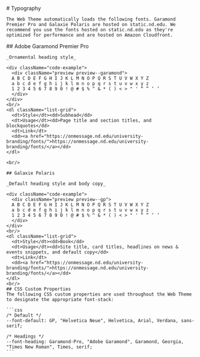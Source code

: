 
<Meta title="Foundation/Typography" />

<div className="sb-container sb-unstyled">
  <div className='sb-section-title'>
    # Typography

    The Web Theme automatically loads the following fonts. Garamond Premier Pro and Galaxie Polaris are hosted on static.nd.edu. We recommend you use the fonts hosted on static.nd.edu as they're optimized for performance and are hosted on Amazon Cloudfront.
  </div>
  <div className="sb-section">
    ## Adobe Garamond Premier Pro

    _Ornamental heading style_

    <div className="code-example">
      <div className="preview preview--garamond">
      A B C D E F G H I J K L M N O P Q R S T U V W X Y Z
      a b c d e f g h i j k l m n o p q r s t u v w x y z
      1 2 3 4 5 6 7 8 9 0 ! @ # $ % ^ & * ( ) < > " ' “ ” ‘ ’
      </div>
    </div>
    <br/>
    <dl className="list-grid">
      <dt>Style</dt><dd>Subhead</dd>
      <dt>Usage</dt><dd>Page title and section titles, and blockquotes</dd>
      <dt>Link</dt>
      <dd><a href="https://onmessage.nd.edu/university-branding/fonts/">https://onmessage.nd.edu/university-branding/fonts/</a></dd>
    </dl>

    <br/>
    
    ## Galaxie Polaris

    _Default heading style and body copy_

    <div className="code-example">
      <div className="preview preview--gp">
      A B C D E F G H I J K L M N O P Q R S T U V W X Y Z
      a b c d e f g h i j k l m n o p q r s t u v w x y z
      1 2 3 4 5 6 7 8 9 0 ! @ # $ % ^ & * ( ) < > " ' “ ” ‘ ’
      </div>
    </div>
    <br/>
    <dl className="list-grid">
      <dt>Style</dt><dd>Book</dd>
      <dt>Usage</dt><dd>Site title, card titles, headlines on news & events snippets, and default copy</dd>
      <dt>Link</dt>
      <dd><a href="https://onmessage.nd.edu/university-branding/fonts/">https://onmessage.nd.edu/university-branding/fonts/</a></dd>
    </dl>
    <br/>
    ## CSS Custom Properties
    The following CSS custom properties are used throughout the Web Theme to designate the appropriate font-stack:

    ```css
    /* Default */
    --font-default: GP, "Helvetica Neue", Helvetica, Arial, Verdana, sans-serif;

    /* Headings */
    --font-heading: Garamond-Pro, "Adobe Garamond", Garamond, Georgia, "Times New Roman", Times, serif;
    ```

  </div>
</div>